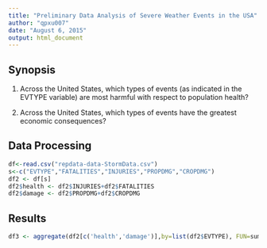 ```yaml
---
title: "Preliminary Data Analysis of Severe Weather Events in the USA"
author: "qpxu007"
date: "August 6, 2015"
output: html_document
---
```



## Synopsis

1. Across the United States, which types of events (as indicated in the EVTYPE variable) are most harmful with respect to population health?

2. Across the United States, which types of events have the greatest economic consequences?

## Data Processing

```r
df<-read.csv("repdata-data-StormData.csv")
s<-c("EVTYPE","FATALITIES","INJURIES","PROPDMG","CROPDMG")
df2 <- df[s]
df2$health <- df2$INJURIES+df2$FATALITIES
df2$damage <- df2$PROPDMG+df2$CROPDMG
```

## Results

```r
df3 <- aggregate(df2[c('health','damage')],by=list(df2$EVTYPE), FUN=sum )
```
